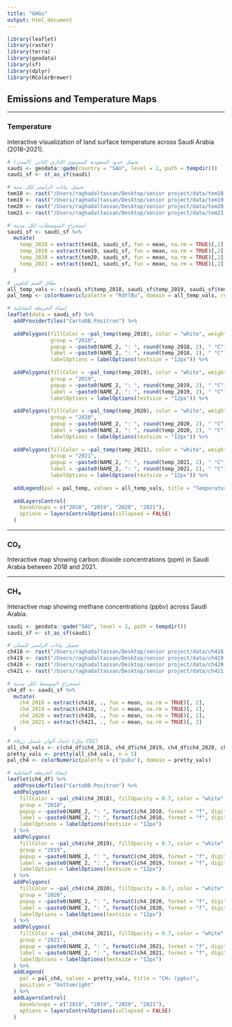 ```yaml
---
title: "GHGs"
output: html_document
---
```


```r
library(leaflet)
library(raster)
library(terra)
library(geodata)
library(sf)
library(dplyr)
library(RColorBrewer)
```

## Emissions and Temperature Maps {.tabset}

---

### Temperature

Interactive visualization of land surface temperature across Saudi Arabia (2018–2021).

```r

# تحميل حدود السعودية للمستوى الإداري الثاني (المدن)
saudi <- geodata::gadm(country = "SAU", level = 2, path = tempdir())
saudi_sf <- st_as_sf(saudi)

# تحميل بيانات الراستر لكل سنة
tem18 <- rast("/Users/raghadaltassan/Desktop/senior project/data/tem18.tif")
tem19 <- rast("/Users/raghadaltassan/Desktop/senior project/data/tem19.tif")
tem20 <- rast("/Users/raghadaltassan/Desktop/senior project/data/tem20.tif")
tem21 <- rast("/Users/raghadaltassan/Desktop/senior project/data/tem21.tif")

# استخراج المتوسطات لكل مدينة
saudi_sf <- saudi_sf %>%
  mutate(
    temp_2018 = extract(tem18, saudi_sf, fun = mean, na.rm = TRUE)[,2],
    temp_2019 = extract(tem19, saudi_sf, fun = mean, na.rm = TRUE)[,2],
    temp_2020 = extract(tem20, saudi_sf, fun = mean, na.rm = TRUE)[,2],
    temp_2021 = extract(tem21, saudi_sf, fun = mean, na.rm = TRUE)[,2]
  )

# نطاق القيم للتلوين
all_temp_vals <- c(saudi_sf$temp_2018, saudi_sf$temp_2019, saudi_sf$temp_2020, saudi_sf$temp_2021)
pal_temp <- colorNumeric(palette = "RdYlBu", domain = all_temp_vals, reverse = TRUE)

# إنشاء الخريطة التفاعلية
leaflet(data = saudi_sf) %>%
  addProviderTiles("CartoDB.Positron") %>%
  
  addPolygons(fillColor = ~pal_temp(temp_2018), color = "white", weight = 1, fillOpacity = 0.7,
              group = "2018",
              popup = ~paste0(NAME_2, ": ", round(temp_2018, 2), " °C"),
              label = ~paste0(NAME_2, ": ", round(temp_2018, 2), " °C"),
              labelOptions = labelOptions(textsize = "12px")) %>%
  
  addPolygons(fillColor = ~pal_temp(temp_2019), color = "white", weight = 1, fillOpacity = 0.7,
              group = "2019",
              popup = ~paste0(NAME_2, ": ", round(temp_2019, 2), " °C"),
              label = ~paste0(NAME_2, ": ", round(temp_2019, 2), " °C"),
              labelOptions = labelOptions(textsize = "12px")) %>%
  
  addPolygons(fillColor = ~pal_temp(temp_2020), color = "white", weight = 1, fillOpacity = 0.7,
              group = "2020",
              popup = ~paste0(NAME_2, ": ", round(temp_2020, 2), " °C"),
              label = ~paste0(NAME_2, ": ", round(temp_2020, 2), " °C"),
              labelOptions = labelOptions(textsize = "12px")) %>%
  
  addPolygons(fillColor = ~pal_temp(temp_2021), color = "white", weight = 1, fillOpacity = 0.7,
              group = "2021",
              popup = ~paste0(NAME_2, ": ", round(temp_2021, 2), " °C"),
              label = ~paste0(NAME_2, ": ", round(temp_2021, 2), " °C"),
              labelOptions = labelOptions(textsize = "12px")) %>%
  
  addLegend(pal = pal_temp, values = all_temp_vals, title = "Temperature (°C)", position = "bottomright") %>%
  
  addLayersControl(
    baseGroups = c("2018", "2019", "2020", "2021"),
    options = layersControlOptions(collapsed = FALSE)
  )
```

---

### CO₂

Interactive map showing carbon dioxide concentrations (ppm) in Saudi Arabia between 2018 and 2021.


---

### CH₄

Interactive map showing methane concentrations (ppbv) across Saudi Arabia.

```r

saudi <- geodata::gadm("SAU", level = 2, path = tempdir())
saudi_sf <- st_as_sf(saudi)

# تحميل بيانات الراستر للميثان
ch418 <- rast("/Users/raghadaltassan/Desktop/senior project/data/ch418.tif")
ch419 <- rast("/Users/raghadaltassan/Desktop/senior project/data/ch419.tif")
ch420 <- rast("/Users/raghadaltassan/Desktop/senior project/data/ch420.tif")
ch421 <- rast("/Users/raghadaltassan/Desktop/senior project/data/ch421.tif")

# استخراج المتوسط لكل مدينة
ch4_df <- saudi_sf %>%
  mutate(
    ch4_2018 = extract(ch418, ., fun = mean, na.rm = TRUE)[, 2],
    ch4_2019 = extract(ch419, ., fun = mean, na.rm = TRUE)[, 2],
    ch4_2020 = extract(ch420, ., fun = mean, na.rm = TRUE)[, 2],
    ch4_2021 = extract(ch421, ., fun = mean, na.rm = TRUE)[, 2]
  )

# إعداد ألوان باستل زرقاء (مثل CO2)
all_ch4_vals <- c(ch4_df$ch4_2018, ch4_df$ch4_2019, ch4_df$ch4_2020, ch4_df$ch4_2021)
pretty_vals <- pretty(all_ch4_vals, n = 5)
pal_ch4 <- colorNumeric(palette = c("pubu"), domain = pretty_vals)

# إنشاء الخريطة التفاعلية
leaflet(ch4_df) %>%
  addProviderTiles("CartoDB.Positron") %>%
  addPolygons(
    fillColor = ~pal_ch4(ch4_2018), fillOpacity = 0.7, color = "white", weight = 1,
    group = "2018",
    popup = ~paste0(NAME_2, ": ", formatC(ch4_2018, format = "f", digits = 7), " ppbv"),
    label = ~paste0(NAME_2, ": ", formatC(ch4_2018, format = "f", digits = 7), " ppbv"),
    labelOptions = labelOptions(textsize = "12px")
  ) %>%
  addPolygons(
    fillColor = ~pal_ch4(ch4_2019), fillOpacity = 0.7, color = "white", weight = 1,
    group = "2019",
    popup = ~paste0(NAME_2, ": ", formatC(ch4_2019, format = "f", digits = 7), " ppbv"),
    label = ~paste0(NAME_2, ": ", formatC(ch4_2019, format = "f", digits = 7), " ppbv"),
    labelOptions = labelOptions(textsize = "12px")
  ) %>%
  addPolygons(
    fillColor = ~pal_ch4(ch4_2020), fillOpacity = 0.7, color = "white", weight = 1,
    group = "2020",
    popup = ~paste0(NAME_2, ": ", formatC(ch4_2020, format = "f", digits = 7), " ppbv"),
    label = ~paste0(NAME_2, ": ", formatC(ch4_2020, format = "f", digits = 7), " ppbv"),
    labelOptions = labelOptions(textsize = "12px")
  ) %>%
  addPolygons(
    fillColor = ~pal_ch4(ch4_2021), fillOpacity = 0.7, color = "white", weight = 1,
    group = "2021",
    popup = ~paste0(NAME_2, ": ", formatC(ch4_2021, format = "f", digits = 7), " ppbv"),
    label = ~paste0(NAME_2, ": ", formatC(ch4_2021, format = "f", digits = 7), " ppbv"),
    labelOptions = labelOptions(textsize = "12px")
  ) %>%
  addLegend(
    pal = pal_ch4, values = pretty_vals, title = "CH₄ (ppbv)",
    position = "bottomright"
  ) %>%
  addLayersControl(
    baseGroups = c("2018", "2019", "2020", "2021"),
    options = layersControlOptions(collapsed = FALSE)
  )
```